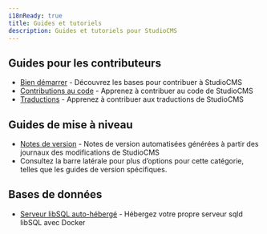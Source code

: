 ```yaml
---
i18nReady: true
title: Guides et tutoriels
description: Guides et tutoriels pour StudioCMS
---
```


## Guides pour les contributeurs

- [Bien démarrer](/fr/guides/contributing/getting-started/) - Découvrez les bases pour contribuer à StudioCMS
- [Contributions au code](/fr/guides/contributing/code-contributions/) - Apprenez à contribuer au code de StudioCMS
- [Traductions](/fr/guides/contributing/translations/) - Apprenez à contribuer aux traductions de StudioCMS

## Guides de mise à niveau

- [Notes de version](/fr/guides/upgrade/release-notes/) - Notes de version automatisées générées à partir des journaux des modifications de StudioCMS
- Consultez la barre latérale pour plus d’options pour cette catégorie, telles que les guides de version spécifiques.

## Bases de données

- [Serveur libSQL auto-hébergé](/fr/guides/database/sqld-server/) - Hébergez votre propre serveur sqld libSQL avec Docker

